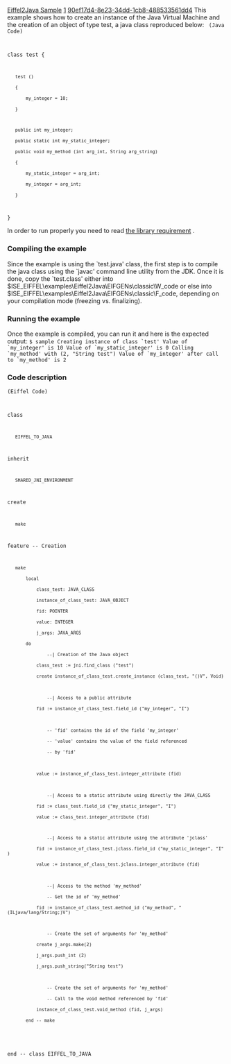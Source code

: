 [[Property:title|Eiffel2Java Sample]]
[[Property:weight|1]]
[[Property:uuid|90ef17d4-8e23-34dd-1cb8-488533561dd4]]
This example shows how to create an instance of the Java Virtual Machine and the creation of an object of type <eiffel>test</eiffel>, a java class reproduced below: 
<code lang="java">
(Java Code)

class test 
{
	test () 
	{
		my_integer = 10;
	}

	public int my_integer;
	public static int my_static_integer;
	public void my_method (int arg_int, String arg_string) 
	{		
		my_static_integer = arg_int;
		my_integer = arg_int;
	}
}
</code>

In order to run properly you need to read [[Eiffel2Java|the library requirement]] . 

===Compiling the example===

Since the example is using the `test.java' class, the first step is to compile the java class using the `javac' command line utility from the JDK. Once it is done, copy the `test.class' either into $ISE_EIFFEL\examples\Eiffel2Java\EIFGENs\classic\W_code or else into $ISE_EIFFEL\examples\Eiffel2Java\EIFGENs\classic\F_code, depending on your compilation mode (freezing vs. finalizing).

===Running the example===

Once the example is compiled, you can run it and here is the expected output:
<code>
$ sample
Creating instance of class `test'
Value of `my_integer' is 10
Value of `my_static_integer' is 0
Calling `my_method' with (2, "String test")
Value of `my_integer' after call to `my_method' is 2
</code>

===Code description===
<code>(Eiffel Code)
		
class
    EIFFEL_TO_JAVA
inherit
    SHARED_JNI_ENVIRONMENT

create
    make

feature -- Creation
	
    make
        local
            class_test: JAVA_CLASS
            instance_of_class_test: JAVA_OBJECT	
            fid: POINTER
            value: INTEGER
            j_args: JAVA_ARGS
        do
                --| Creation of the Java object
            class_test := jni.find_class ("test")
            create instance_of_class_test.create_instance (class_test, "()V", Void)
			
                --| Access to a public attribute
            fid := instance_of_class_test.field_id ("my_integer", "I")
			
                -- 'fid' contains the id of the field 'my_integer'
                -- 'value' contains the value of the field referenced	
                -- by 'fid'
				
            value := instance_of_class_test.integer_attribute (fid)
			
                --| Access to a static attribute using directly the JAVA_CLASS
            fid := class_test.field_id ("my_static_integer", "I")
            value := class_test.integer_attribute (fid)

			
                --| Access to a static attribute using the attribute 'jclass'
            fid := instance_of_class_test.jclass.field_id ("my_static_integer", "I")
            value := instance_of_class_test.jclass.integer_attribute (fid)
			
                --| Access to the method 'my_method'
                -- Get the id of 'my_method'
            fid := instance_of_class_test.method_id ("my_method", "(ILjava/lang/String;)V")	

                -- Create the set of arguments for 'my_method'
            create j_args.make(2)
            j_args.push_int (2)
            j_args.push_string("String test")
			
                -- Create the set of arguments for 'my_method'
                -- Call to the void method referenced by 'fid'
            instance_of_class_test.void_method (fid, j_args)
        end -- make
		
end -- class EIFFEL_TO_JAVA</code>




